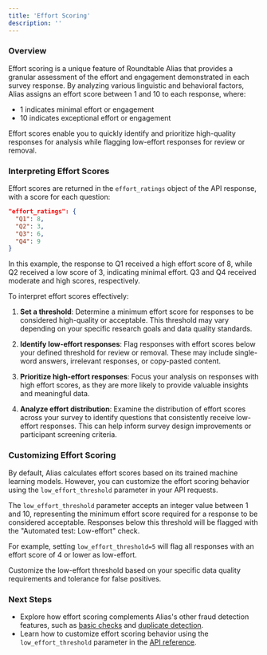 ```yaml
---
title: 'Effort Scoring'
description: ''
---
```


### Overview

Effort scoring is a unique feature of Roundtable Alias that provides a granular assessment of the effort and engagement demonstrated in each survey response. By analyzing various linguistic and behavioral factors, Alias assigns an effort score between 1 and 10 to each response, where:

- 1 indicates minimal effort or engagement
- 10 indicates exceptional effort or engagement

Effort scores enable you to quickly identify and prioritize high-quality responses for analysis while flagging low-effort responses for review or removal.

### Interpreting Effort Scores

Effort scores are returned in the `effort_ratings` object of the API response, with a score for each question:

```json
"effort_ratings": {
  "Q1": 8,
  "Q2": 3,
  "Q3": 6,
  "Q4": 9
}
```

In this example, the response to Q1 received a high effort score of 8, while Q2 received a low score of 3, indicating minimal effort. Q3 and Q4 received moderate and high scores, respectively.

To interpret effort scores effectively:

1. **Set a threshold**: Determine a minimum effort score for responses to be considered high-quality or acceptable. This threshold may vary depending on your specific research goals and data quality standards.

2. **Identify low-effort responses**: Flag responses with effort scores below your defined threshold for review or removal. These may include single-word answers, irrelevant responses, or copy-pasted content.

3. **Prioritize high-effort responses**: Focus your analysis on responses with high effort scores, as they are more likely to provide valuable insights and meaningful data.

4. **Analyze effort distribution**: Examine the distribution of effort scores across your survey to identify questions that consistently receive low-effort responses. This can help inform survey design improvements or participant screening criteria.

### Customizing Effort Scoring

By default, Alias calculates effort scores based on its trained machine learning models. However, you can customize the effort scoring behavior using the `low_effort_threshold` parameter in your API requests.

The `low_effort_threshold` parameter accepts an integer value between 1 and 10, representing the minimum effort score required for a response to be considered acceptable. Responses below this threshold will be flagged with the "Automated test: Low-effort" check.

For example, setting `low_effort_threshold=5` will flag all responses with an effort score of 4 or lower as low-effort.

Customize the low-effort threshold based on your specific data quality requirements and tolerance for false positives.

### Next Steps

- Explore how effort scoring complements Alias's other fraud detection features, such as [basic checks](basic-checks) and [duplicate detection](duplicate-detection).
- Learn how to customize effort scoring behavior using the `low_effort_threshold` parameter in the [API reference](api-reference/v015).